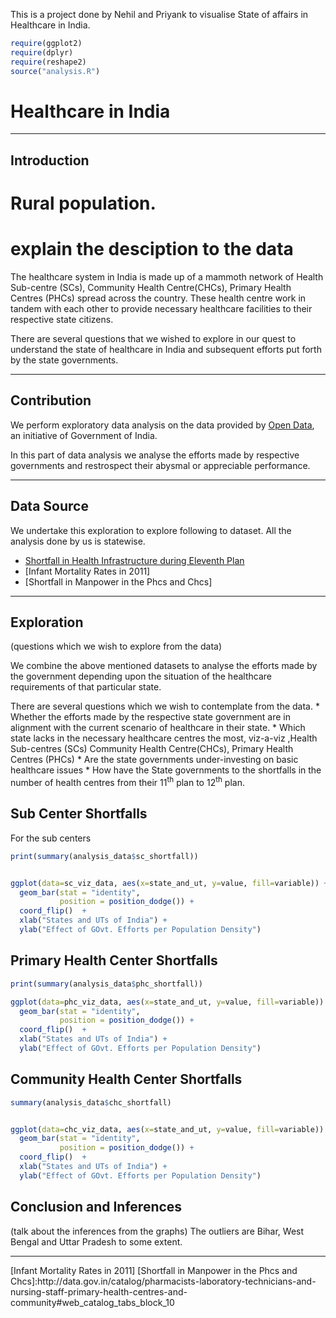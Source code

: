 
This is a project done by Nehil and Priyank to visualise State of affairs in Healthcare in India.
```r
require(ggplot2)
require(dplyr)
require(reshape2)
source("analysis.R")
```


Healthcare in India
===========================
----------------------------

Introduction
------------

# Rural population.
# explain the desciption to the data


The healthcare system in India is made up of a mammoth network of Health Sub-centre (SCs), Community Health Centre(CHCs), Primary Health Centres (PHCs) spread across the country. These health centre work in tandem with each other to provide necessary healthcare facilities to their respective state citizens. 

There are several questions that we wished to explore in our quest to understand the state of healthcare in India and subsequent efforts put forth by the state governments.



----------------------------------------------

Contribution
------------
We perform exploratory data analysis on the data provided by [Open Data], an initiative of  Government of India. 

In this part of data analysis we analyse the efforts made by respective governments and restrospect their abysmal or appreciable performance. 

--------------------------------------------

Data Source
------------

We undertake this exploration to explore following to dataset. All the analysis done by us is statewise.

* [Shortfall in Health Infrastructure during Eleventh Plan]
* [Infant Mortality Rates in 2011]
* [Shortfall in Manpower in the Phcs and Chcs]

--------------------------------------------------------


Exploration
-----------
(questions which we wish to explore from the data)

We combine the above mentioned datasets to analyse the efforts made by the government depending upon the situation of the healthcare requirements of that particular state.

There are several questions which we wish to contemplate from the data.
* Whether the efforts made by the respective state government are in alignment with the current scenario of healthcare in their state.
* Which state lacks in the necessary healthcare centres the most, viz-a-viz ,Health Sub-centres (SCs) Community Health Centre(CHCs), Primary Health Centres (PHCs)
* Are the state governments under-investing on basic healthcare issues 
* How have the State governments to the shortfalls in the number of health centres from their 11<sup>th</sup> plan to 12<sup>th</sup> plan.




Sub Center Shortfalls
----------------------

For the sub centers



```r
print(summary(analysis_data$sc_shortfall))


ggplot(data=sc_viz_data, aes(x=state_and_ut, y=value, fill=variable)) +
  geom_bar(stat = "identity",
           position = position_dodge()) +
  coord_flip()  +
  xlab("States and UTs of India") +
  ylab("Effect of GOvt. Efforts per Population Density") 
```



Primary Health Center Shortfalls
----------------------
```r

print(summary(analysis_data$phc_shortfall))

ggplot(data=phc_viz_data, aes(x=state_and_ut, y=value, fill=variable)) +
  geom_bar(stat = "identity",
           position = position_dodge()) +
  coord_flip()  +
  xlab("States and UTs of India") +
  ylab("Effect of GOvt. Efforts per Population Density") 
```


Community Health Center Shortfalls
----------------------
```r

summary(analysis_data$chc_shortfall)


ggplot(data=chc_viz_data, aes(x=state_and_ut, y=value, fill=variable)) +
  geom_bar(stat = "identity",
           position = position_dodge()) +
  coord_flip()  + 
  xlab("States and UTs of India") +
  ylab("Effect of GOvt. Efforts per Population Density") 
```








Conclusion and Inferences
-------------------------

(talk about the inferences from the graphs)
The outliers are Bihar, West Bengal and Uttar Pradesh to some extent. 

-------------------------------



[open data]:http://data.gov.in/
[Shortfall in Health Infrastructure during Eleventh Plan]:http://data.gov.in/catalog/shortfall-health-infrastructure-during-eleventh-plan#web_catalog_tabs_block_10
[Infant Mortality Rates in 2011]
[Shortfall in Manpower in the Phcs and Chcs]:http://data.gov.in/catalog/pharmacists-laboratory-technicians-and-nursing-staff-primary-health-centres-and-community#web_catalog_tabs_block_10